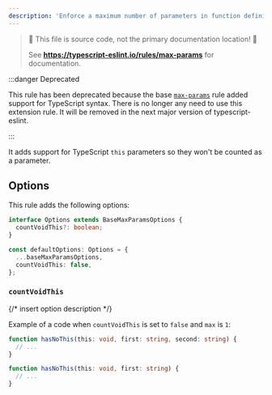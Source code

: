 ```yaml
---
description: 'Enforce a maximum number of parameters in function definitions.'
---
```



> 🛑 This file is source code, not the primary documentation location! 🛑
>
> See **https://typescript-eslint.io/rules/max-params** for documentation.

:::danger Deprecated

This rule has been deprecated because the base [`max-params`](https://eslint.org/docs/rules/max-params) rule added support for TypeScript syntax.
There is no longer any need to use this extension rule.
It will be removed in the next major version of typescript-eslint.

:::

It adds support for TypeScript `this` parameters so they won't be counted as a parameter.

## Options

This rule adds the following options:

```ts
interface Options extends BaseMaxParamsOptions {
  countVoidThis?: boolean;
}

const defaultOptions: Options = {
  ...baseMaxParamsOptions,
  countVoidThis: false,
};
```

### `countVoidThis`

{/* insert option description */}

Example of a code when `countVoidThis` is set to `false` and `max` is `1`:

<Tabs>
<TabItem value="❌ Incorrect">

```ts option='{ "countVoidThis": false, "max": 1 }'
function hasNoThis(this: void, first: string, second: string) {
  // ...
}
```

</TabItem>
<TabItem value="✅ Correct">

```ts option='{ "countVoidThis": false, "max": 1 }'
function hasNoThis(this: void, first: string) {
  // ...
}
```

</TabItem>
</Tabs>
